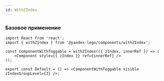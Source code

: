 ```yaml
---
id: WithZIndex
---
```


### Базовое применение

```tsx
import React from 'react';
import { withZIndex } from '@yandex-lego/components/withZIndex';

const ComponentWithToggable = withZIndex(({ zIndex, innerRef }) => (
    <Component style={{ zIndex }} ref={innerRef} />
));

export const Default = () => <ComponentWithToggable visible zIndexGroupLevel={3} />; 
```